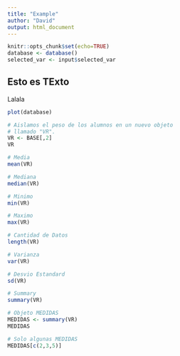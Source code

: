 ```yaml
---
title: "Example"
author: "David"
output: html_document
---
```


```r
knitr::opts_chunk$set(echo=TRUE)
database <- database()
selected_var <- input$selected_var
```


## Esto es TExto

Lalala
```r
plot(database)
```


```r
# Aislamos el peso de los alumnos en un nuevo objeto
# llamado "VR".
VR <- BASE[,2]
VR
```

```r
# Media
mean(VR)
```

```r
# Mediana 
median(VR)
```

```r
# Minimo
min(VR)
```

```r
# Maximo
max(VR)
```

```r
# Cantidad de Datos
length(VR)
```

```r
# Varianza
var(VR)
```

```r
# Desvio Estandard
sd(VR)
```

```r
# Summary
summary(VR)
```

```r
# Objeto MEDIDAS
MEDIDAS <- summary(VR)
MEDIDAS
```

```r
# Solo algunas MEDIDAS
MEDIDAS[c(2,3,5)]
```



